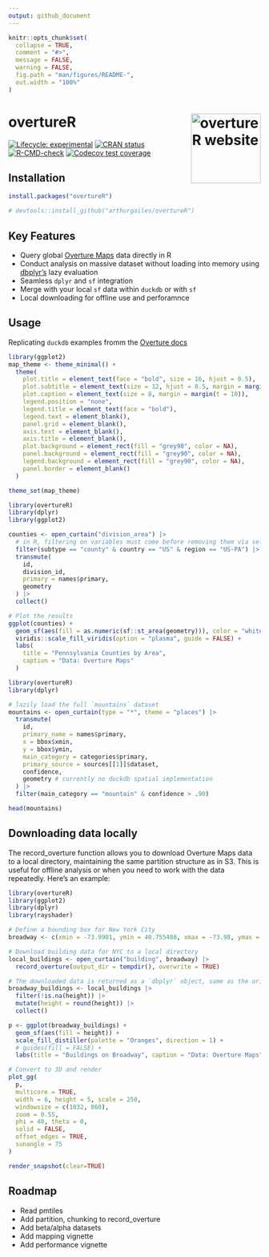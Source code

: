 ```yaml
---
output: github_document
---
```


<!-- README.md is generated from README.Rmd. Please edit that file -->

```r
knitr::opts_chunk$set(
  collapse = TRUE,
  comment = "#>",
  message = FALSE,
  warning = FALSE,
  fig.path = "man/figures/README-",
  out.width = "100%"
)
```

# overtureR <a href="https://arthurgailes.github.io/overtureR/"><img src="man/figures/logo.png" align="right" height="139" alt="overtureR website" /></a>


<!-- badges: start -->
[![Lifecycle: experimental](https://img.shields.io/badge/lifecycle-stable-green.svg)](https://lifecycle.r-lib.org/articles/stages.html#stable)
[![CRAN status](https://www.r-pkg.org/badges/version/overtureR)](https://CRAN.R-project.org/package=overtureR)
[![R-CMD-check](https://github.com/arthurgailes/overtureR/actions/workflows/R-CMD-check.yaml/badge.svg)](https://github.com/arthurgailes/overtureR/actions/workflows/R-CMD-check.yaml)
[![Codecov test coverage](https://codecov.io/gh/arthurgailes/overtureR/branch/master/graph/badge.svg)](https://app.codecov.io/gh/arthurgailes/overtureR?branch=master)
<!-- badges: end -->

## Installation

```r
install.packages("overtureR")

# devtools::install_github("arthurgailes/overtureR")
```

## Key Features

* Query global [Overture Maps](https://overturemaps.org/) data directly in R
* Conduct analysis on massive dataset without loading into memory using  [dbplyr's](https://dbplyr.tidyverse.org/) lazy evaluation
* Seamless `dplyr` and `sf` integration
* Merge with your local `sf` data within `duckdb` or with `sf`
* Local downloading for offline use and perforamnce

## Usage

Replicating `duckdb` examples fromm the [Overture docs](https://docs.overturemaps.org/getting-data/duckdb/)

```r
library(ggplot2)
map_theme <- theme_minimal() +
  theme(
    plot.title = element_text(face = "bold", size = 16, hjust = 0.5),
    plot.subtitle = element_text(size = 12, hjust = 0.5, margin = margin(b = 20)),
    plot.caption = element_text(size = 8, margin = margin(t = 10)),
    legend.position = "none",
    legend.title = element_text(face = "bold"),
    legend.text = element_blank(),
    panel.grid = element_blank(),
    axis.text = element_blank(),
    axis.title = element_blank(),
    plot.background = element_rect(fill = "grey90", color = NA), 
    panel.background = element_rect(fill = "grey90", color = NA), 
    legend.background = element_rect(fill = "grey90", color = NA),
    panel.border = element_blank()
  )

theme_set(map_theme)
```


```r
library(overtureR)
library(dplyr)
library(ggplot2)

counties <- open_curtain("division_area") |>
  # in R, filtering on variables must come before removing them via select
  filter(subtype == "county" & country == "US" & region == "US-PA") |>
  transmute(
    id,
    division_id,
    primary = names$primary,
    geometry
  ) |>
  collect()

# Plot the results
ggplot(counties) +
  geom_sf(aes(fill = as.numeric(sf::st_area(geometry))), color = "white", size = 0.2) +
  viridis::scale_fill_viridis(option = "plasma", guide = FALSE) +
  labs(
    title = "Pennsylvania Counties by Area",
    caption = "Data: Overture Maps"
  ) 
```

```r
library(overtureR)
library(dplyr)

# lazily load the full `mountains` dataset
mountains <- open_curtain(type = "*", theme = "places") |>
  transmute(
    id,
    primary_name = names$primary,
    x = bbox$xmin,
    y = bbox$ymin,
    main_category = categories$primary,
    primary_source = sources[[1]]$dataset,
    confidence,
    geometry # currently no duckdb spatial implementation
  ) |>
  filter(main_category == "mountain" & confidence > .90)

head(mountains)
```

## Downloading data locally

The record_overture function allows you to download Overture Maps data to a local directory, maintaining the same partition structure as in S3. This is useful for offline analysis or when you need to work with the data repeatedly. Here's an example:

```r
library(overtureR)
library(ggplot2)
library(dplyr)
library(rayshader)

# Define a bounding box for New York City
broadway <- c(xmin = -73.9901, ymin = 40.755488, xmax = -73.98, ymax = 40.76206)

# Download building data for NYC to a local directory
local_buildings <- open_curtain("building", broadway) |> 
  record_overture(output_dir = tempdir(), overwrite = TRUE)

# The downloaded data is returned as a `dbplyr` object, same as the original (but faster!)
broadway_buildings <- local_buildings |> 
  filter(!is.na(height)) |> 
  mutate(height = round(height)) |> 
  collect() 

p <- ggplot(broadway_buildings) +
  geom_sf(aes(fill = height)) +
  scale_fill_distiller(palette = "Oranges", direction = 1) +
  # guides(fill = FALSE) +
  labs(title = "Buildings on Broadway", caption = "Data: Overture Maps", fill = "")

# Convert to 3D and render
plot_gg(
  p,
  multicore = TRUE,
  width = 6, height = 5, scale = 250,
  windowsize = c(1032, 860),
  zoom = 0.55, 
  phi = 40, theta = 0,
  solid = FALSE,
  offset_edges = TRUE,
  sunangle = 75
)

render_snapshot(clear=TRUE)

```


## Roadmap

- Read pmtiles
- Add partition, chunking to record_overture
- Add beta/alpha datasets
- Add mapping vignette
- Add performance vignette
